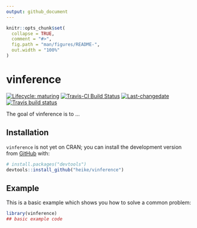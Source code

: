 ```yaml
---
output: github_document
---
```


<!-- README.md is generated from README.Rmd. Please edit that file -->

```r
knitr::opts_chunk$set(
  collapse = TRUE,
  comment = "#>",
  fig.path = "man/figures/README-",
  out.width = "100%"
)
```

# vinference

<!-- badges: start -->
[![Lifecycle: maturing](https://img.shields.io/badge/lifecycle-maturing-blue.svg)](https://www.tidyverse.org/lifecycle/#maturing)
[![Travis-CI Build Status](https://travis-ci.org/heike/vinference?branch=master)](https://travis-ci.org/heike/vinference)
[![Last-changedate](https://img.shields.io/badge/last%20change-`r gsub('-', '--', Sys.Date())`-yellowgreen.svg)](/commits/master)
[![Travis build status](https://travis-ci.com/heike/vinference.svg?branch=master)](https://travis-ci.com/heike/vinference)
<!-- badges: end -->

The goal of vinference is to ...

## Installation

`vinference` is not yet on CRAN; you can install the development version from [GitHub](https://github.com/) with:

``` r
# install.packages("devtools")
devtools::install_github("heike/vinference")
```
## Example

This is a basic example which shows you how to solve a common problem:

```r
library(vinference)
## basic example code
```
